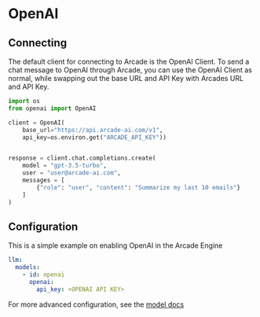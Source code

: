 # OpenAI

## Connecting

The default client for connecting to Arcade is the OpenAI Client. To send a chat message to OpenAI through Arcade, you can use the OpenAI
Client as normal, while swapping out the base URL and API Key with Arcades URL and API Key.

```python
import os
from openai import OpenAI

client = OpenAI(
    base_url="https://api.arcade-ai.com/v1",
    api_key=os.environ.get("ARCADE_API_KEY"))


response = client.chat.completions.create(
    model = "gpt-3.5-turbo",
    user = "user@arcade-ai.com",
    messages = [
        {"role": "user", "content": "Summarize my last 10 emails"}
    ]
)
```

## Configuration

This is a simple example on enabling OpenAI in the Arcade Engine

```yaml
llm:
  models:
    - id: openai
      openai:
        api_key: <OPENAI API KEY>
```

For more advanced configuration, see the [model docs](/home/configuration/models#openai)
